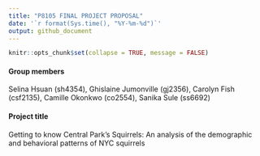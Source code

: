 ```yaml
---
title: "P8105 FINAL PROJECT PROPOSAL"
date: '`r format(Sys.time(), "%Y-%m-%d")`'
output: github_document
---
```


```r
knitr::opts_chunk$set(collapse = TRUE, message = FALSE)
```
#### Group members
Selina Hsuan (sh4354), Ghislaine Jumonville (gj2356), Carolyn Fish (csf2135), Camille Okonkwo (co2554), Sanika Sule (ss6692)
 
#### Project title
Getting to know Central Park’s Squirrels: An analysis of the demographic and behavioral patterns of NYC squirrels 

